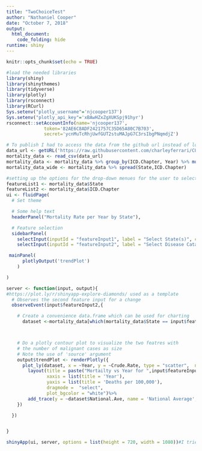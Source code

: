 ```yaml
---
title: "TwoChoiceTest"
author: "Nathaniel Cooper"
date: "October 7, 2018"
output: 
  html_document:
    code_folding: hide
runtime: shiny  
---
```


```r
knitr::opts_chunk$set(echo = TRUE)
```

```r
#load the needed libraries
library(shiny)
library(shinythemes)
library(tidyverse)
library(plotly)
library(rsconnect)
library(RCurl)
Sys.setenv("plotly_username"='njcooper137')
Sys.setenv("plotly_api_key"='xBAwHZxZgXUKSpj91hyr')
rsconnect::setAccountInfo(name='njcooper137',
			  token='82AE6C8ADF2421757C35D65A80C7B703',
			  secret='ycnMuTcRhjUwfGUT2stuMAJpG7C3rsIbgPNqmdjZ')
```

```r
# To publish I had to access the data from the github url instead of locally
data_url <- getURL('https://raw.githubusercontent.com/charleyferrari/CUNY_DATA_608/master/module3/data/cleaned-cdc-mortality-1999-2010-2.csv')
mortality_data <- read_csv(data_url)
mortality_data <- mortality_data %>% group_by(ICD.Chapter, Year) %>% mutate(National.Ave = sum(Deaths)*1e5/sum(Population))
mortality_data_wide <- mortality_data %>% spread(State,ICD.Chapter)
```

```r
#setting up the options for the drop-down menues for the user to select data
featureList1 <- mortality_data$State
featureList2 <- mortality_data$ICD.Chapter
ui <- fluidPage(
  # Set theme

  # Some help text
  headerPanel("Mortality Rate per Year by State"),

  # Feature selection
  sidebarPanel(
    selectInput(inputId = "featureInput1", label = "Select State(s)", choices = featureList1, selected = "AL"),
    selectInput(inputId = "featureInput2", label = "Select Disease Catagory", choices = featureList2, selected = "Neoplasms")),

 mainPanel(
      plotlyOutput('trendPlot')
    )

)
```

```r
server <- function(input, output){
#https://plot.ly/r/shinyapp-explore-diamonds/ used as a template
  # Observes the second feature input for a change
  observeEvent(input$featureInput2,{

    # Create a convenience data.frame which can be used for charting
      dataset <-mortality_data[which(mortality_data$State == input$featureInput1 & mortality_data$ICD.Chapter == input$featureInput2),]



    # Do a plotly contour plot to visualize the two featres with
    # the number of malignant cases as size
    # Note the use of 'source' argument
    output$trendPlot <- renderPlotly({
      plot_ly(dataset, x = ~Year, y = ~Crude.Rate, type = "scatter",  name = input$featureInput1, mode = "lines+markers", source = "subset") %>%
        layout(title = paste("Mortailty vs Year for ",input$featureInput1, "and ", input$featureInput2),
               xaxis = list(title = 'Year'),
               yaxis = list(title = 'Deaths per 100,000'),
               dragmode =  "select",
               plot_bgcolor = "white")%>%
        add_trace(y = ~dataset$National.Ave, name = 'National Average',mode = 'lines+markers')
    })

  })


}

shinyApp(ui, server, options = list(height = 720, width = 1080))#I tried to make the graph bigger with little success
```
